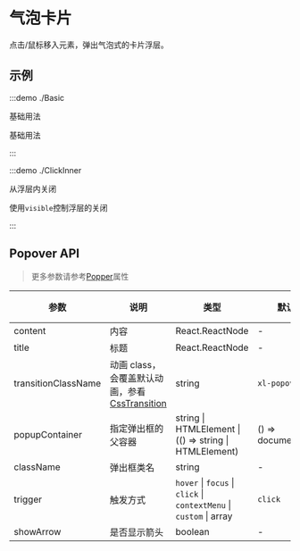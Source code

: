 # 气泡卡片

点击/鼠标移入元素，弹出气泡式的卡片浮层。

## 示例

:::demo ./Basic

基础用法

基础用法

:::

:::demo ./ClickInner

从浮层内关闭

使用`visible`控制浮层的关闭

:::

## Popover API

> 更多参数请参考[Popper](/components/Popper)属性

| 参数 | 说明 | 类型 | 默认值 | 是否必填 |
| --- | --- | --- | --- | --- |
| content | 内容 | React.ReactNode | - | true |
| title | 标题 | React.ReactNode | - | false |
| transitionClassName | 动画 class，会覆盖默认动画，参看[CssTransition](/components/CssTransition) | string | `xl-popover` | false |
| popupContainer | 指定弹出框的父容器 | string \| HTMLElement \| (() => string \| HTMLElement) | () => document.body | false |
| className | 弹出框类名 | string | - | false |
| trigger | 触发方式 | `hover` \| `focus` \| `click` \| `contextMenu` \| `custom` \| array | `click` | false |
| showArrow | 是否显示箭头 | boolean | - | false |
